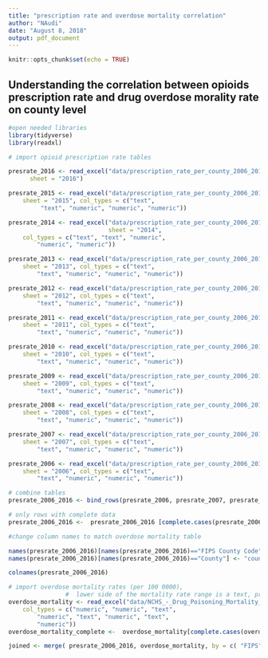 ```yaml
---
title: "prescription rate and overdose mortality correlation"
author: "NAudi"
date: "August 8, 2018"
output: pdf_document
---
```


```r
knitr::opts_chunk$set(echo = TRUE)
```

## Understanding the correlation between opioids prescription rate and drug overdose morality rate on county level

```r
#open needed libraries 
library(tidyverse)
library(readxl)


```

```r
# import opioid prescription rate tables 

presrate_2016 <- read_excel("data/prescription_rate_per_county_2006_2016.xlsx", 
      sheet = "2016")

presrate_2015 <- read_excel("data/prescription_rate_per_county_2006_2016.xlsx", 
    sheet = "2015", col_types = c("text", 
         "text", "numeric", "numeric", "numeric"))

presrate_2014 <- read_excel("data/prescription_rate_per_county_2006_2016.xlsx", 
                            sheet = "2014",
    col_types = c("text", "text", "numeric", 
        "numeric", "numeric"))

presrate_2013 <- read_excel("data/prescription_rate_per_county_2006_2016.xlsx", 
    sheet = "2013", col_types = c("text", 
        "text", "numeric", "numeric", "numeric"))

presrate_2012 <- read_excel("data/prescription_rate_per_county_2006_2016.xlsx", 
    sheet = "2012", col_types = c("text", 
        "text", "numeric", "numeric", "numeric"))

presrate_2011 <- read_excel("data/prescription_rate_per_county_2006_2016.xlsx", 
    sheet = "2011", col_types = c("text", 
        "text", "numeric", "numeric", "numeric"))

presrate_2010 <- read_excel("data/prescription_rate_per_county_2006_2016.xlsx", 
    sheet = "2010", col_types = c("text", 
        "text", "numeric", "numeric", "numeric"))

presrate_2009 <- read_excel("data/prescription_rate_per_county_2006_2016.xlsx", 
    sheet = "2009", col_types = c("text", 
        "text", "numeric", "numeric", "numeric"))

presrate_2008 <- read_excel("data/prescription_rate_per_county_2006_2016.xlsx", 
    sheet = "2008", col_types = c("text", 
        "text", "numeric", "numeric", "numeric"))

presrate_2007 <- read_excel("data/prescription_rate_per_county_2006_2016.xlsx", 
    sheet = "2007", col_types = c("text", 
        "text", "numeric", "numeric", "numeric"))

presrate_2006 <- read_excel("data/prescription_rate_per_county_2006_2016.xlsx", 
    sheet = "2006", col_types = c("text", 
        "text", "numeric", "numeric", "numeric")) 
```

```r
# combine tables 
presrate_2006_2016 <- bind_rows(presrate_2006, presrate_2007, presrate_2008, presrate_2009, presrate_2010, presrate_2011, presrate_2012, presrate_2013, presrate_2014, presrate_2015, presrate_2016)

# only rows with complete data
presrate_2006_2016 <-  presrate_2006_2016 [complete.cases(presrate_2006_2016), ]

#change column names to match overdose mortality table

names(presrate_2006_2016)[names(presrate_2006_2016)=="FIPS County Code"] <- "FIPS"
names(presrate_2006_2016)[names(presrate_2006_2016)=="County"] <- "county"

colnames(presrate_2006_2016)

```

```r
# import overdose mortality rates (per 100 0000), 
                #  lower side of the mortality rate range is a text, problem with values recorded as "<2". 
overdose_mortality <- read_excel("data/NCHS_-_Drug_Poisoning_Mortality_by_County__United_States.xlsx", 
    col_types = c("numeric", "numeric", "text", 
        "numeric", "text", "numeric", "text", 
        "numeric"))
overdose_mortality_complete <-  overdose_mortality[complete.cases(overdose_mortality), ]
```

```r
joined <- merge( presrate_2006_2016, overdose_mortality, by = c( "FIPS" , "year" ))

```



